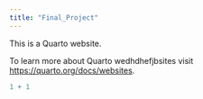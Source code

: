 ```yaml
---
title: "Final_Project"
---
```


This is a Quarto website.

To learn more about Quarto wedhdhefjbsites visit <https://quarto.org/docs/websites>.

```r
1 + 1
```
